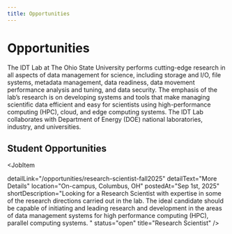 ```yaml
---
title: Opportunities
---
```



# Opportunities

The IDT Lab at The Ohio State University performs cutting-edge research in all aspects of data management for science, including storage and I/O, file systems, metadata management, data readiness, data movement performance analysis and tuning, and data security. The emphasis of the lab’s research is on developing systems and tools that make managing scientific data efficient and easy for scientists using high-performance computing (HPC), cloud, and edge computing systems. The IDT Lab collaborates with Department of Energy (DOE) national laboratories, industry, and universities. 

## Student Opportunities

<JobItem
  
  detailLink="/opportunities/research-scientist-fall2025"
  detailText="More Details"
  location="On-campus, Columbus, OH"
  postedAt="Sep 1st, 2025"
  shortDescription="Looking for a Research Scientist with expertise in some of the research directions carried out in the lab. The ideal candidate should be capable of initiating and leading research and development in the areas of data management systems for high performance computing (HPC), parallel computing systems. "
  status="open"
  title="Research Scientist"
/>